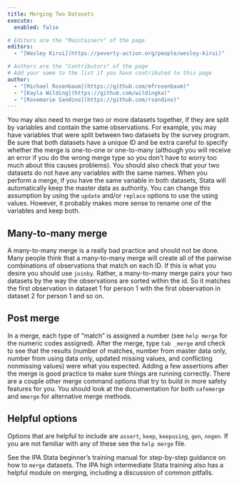 ```yaml
---
title: Merging Two Datasets
execute: 
  enabled: false

# Editors are the "Maintainers" of the page
editors:
  - "[Wesley Kirui](https://poverty-action.org/people/wesley-kirui)"

# Authors are the "Contributors" of the page
# Add your name to the list if you have contributed to this page
author:
  - "[Michael Rosenbaum](https://github.com/mfrosenbaum)"
  - "[Kayla Wilding](https://github.com/wildingka)"
  - "[Rosemarie Sandino](https://github.com/rsandino)"
---
```


You may also need to merge two or more datasets together, if they are split by variables and contain the same observations. For example, you may have variables that were split between two datasets by the survey program. Be sure that both datasets have a unique ID and be extra careful to specify whether the merge is one-to-one or one-to-many (although you will receive an error if you do the wrong merge type so you don't have to worry too much about this causes problems). You should also check that your two datasets do not have any variables with the same names. When you perform a merge, if you have the same variable in both datasets, Stata will automatically keep the master data as authority. You can change this assumption by using the `update` and/or `replace` options to use the using values. However, it probably makes more sense to rename one of the variables and keep both. 

## Many-to-many merge

A many-to-many merge is a really bad practice and should not be done. Many people think that a many-to-many merge will create all of the pairwise combinations of observations that match on each ID. If this is what you desire you should use `joinby`. Rather, a many-to-many merge pairs your two datasets by the way the observations are sorted within the id. So it matches the first observation in dataset 1 for person 1 with the first observation in dataset 2 for person 1 and so on. 

## Post merge

In a merge, each type of "match" is assigned a number (see `help merge` for the numeric codes assigned). After the merge, type `tab _merge` and check to see that the results (number of matches, number from master data only, number from using data only, updated missing values, and conflicting nonmissing values) were what you expected. Adding a few assertions after the merge is good practice to make sure things are running correctly. There are a couple other merge command options that try to build in more safety features for you. You should look at the documentation for both `safemerge` and `mmerge` for alternative merge methods. 

## Helpful options 

Options that are helpful to include are `assert`, `keep`, `keepusing`, `gen`, `nogen`. If you are not familiar with any of these see the `help merge` file. 

See the IPA Stata beginner’s training manual for step-by-step guidance on how to `merge` datasets. The IPA high intermediate Stata training also has a helpful module on merging, including a discussion of common pitfalls.